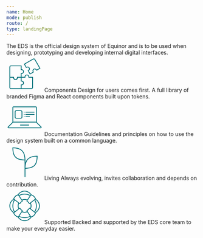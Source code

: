 ```yaml
---
name: Home
mode: publish
route: /
type: landingPage
---
```


<HeroBanner title="Equinor Design System (EDS)">
  The EDS is the official design system of Equinor and is to be used when
  designing, prototyping and developing internal digital interfaces.
</HeroBanner>

<Grid centerContent>
  <div>
    <svg
      width="96"
      height="96"
      viewBox="0 0 96 96"
      fill="none"
      xmlns="http://www.w3.org/2000/svg"
    >
      <path
        fill-rule="evenodd"
        clip-rule="evenodd"
        d="M60.0005 56.0002C60.0005 54.0002 58.8005 50.0002 54.0005 50.0002C49.2005 50.0002 48.0005 54.0002 48.0005 56.0002L38.0005 56.0002L38.0005 68.0002C40.3338 68.0002 44.0005 68.0002 44.0005 72.0002C44.0005 76.0002 40.0005 76.0002 38.0005 76.0002L38.0005 88.0002L66.0005 88.0002C68.2096 88.0002 70.0005 86.2094 70.0005 84.0002L70.0005 56.0002L60.0005 56.0002ZM68.0005 58.0002L58.0005 58.0002L58.0005 56.0002C58.0005 55.3203 57.78 54.2558 57.1774 53.4189C56.6482 52.6838 55.7486 52.0002 54.0005 52.0002C52.2523 52.0002 51.3528 52.6838 50.8236 53.4189C50.2209 54.2558 50.0005 55.3203 50.0005 56.0002L50.0005 58.0002L40.0005 58.0002L40.0005 66.0616C40.8498 66.1355 41.783 66.2975 42.6402 66.6522C43.5189 67.0158 44.4005 67.6097 45.0481 68.5677C45.6963 69.5268 46.0005 70.6886 46.0005 72.0002C46.0005 73.3478 45.6575 74.5257 44.9656 75.4837C44.2828 76.4292 43.3721 77.0056 42.4933 77.3572C41.67 77.6865 40.7913 77.8474 40.0005 77.9259L40.0005 86.0002L66.0005 86.0002C67.1051 86.0002 68.0005 85.1048 68.0005 84.0002L68.0005 58.0002Z"
        fill="#007079"
      />
      <path
        fill-rule="evenodd"
        clip-rule="evenodd"
        d="M86.9808 32.9811L73.9808 10.4644C73.4286 9.50784 72.2054 9.18009 71.2488 9.73237L48.7321 22.7324L52.7693 29.725C53.4934 29.3975 54.3348 29.0975 55.2125 28.9711C56.1494 28.8361 57.2262 28.88 58.2903 29.3574C59.3685 29.8411 60.2545 30.6897 60.9283 31.8567C61.6021 33.0237 61.894 34.2154 61.7738 35.391C61.6552 36.5512 61.1548 37.5057 60.5694 38.2496C60.0211 38.9464 59.3406 39.5251 58.6949 39.9885L62.7321 46.9811L69.7135 42.9504C69.3528 42.178 69.0265 41.2888 68.9051 40.369C68.7806 39.4262 68.8541 38.3658 69.36 37.326C69.8665 36.2851 70.7206 35.4408 71.8565 34.7849C73.0235 34.1112 74.2151 33.8192 75.3907 33.9394C76.5509 34.0581 77.5055 34.5584 78.2494 35.1438C78.9462 35.6921 79.5248 36.3726 79.9882 37.0183L86.9808 32.9811ZM72.3924 43.7131L62.0001 49.7131L56.0001 39.3208C57.7321 38.3208 61.1962 36.3208 59.1962 32.8567C57.1962 29.3926 53.7321 31.3926 52.0001 32.3926L46.0001 22.0003L70.2488 8.00032C72.162 6.89575 74.6083 7.55125 75.7129 9.46442L89.7129 33.7131L79.3206 39.7131C78.3206 37.9811 76.3206 34.517 72.8565 36.517C69.3924 38.517 71.2257 41.6924 72.3924 43.7131Z"
        fill="#007079"
      />
      <path
        fill-rule="evenodd"
        clip-rule="evenodd"
        d="M40.0005 77.9998C42.0005 77.9998 46.0005 76.7998 46.0005 71.9998C46.0005 67.1998 42.0005 65.9998 40.0005 65.9998V55.9998L28.0005 55.9998C28.0005 58.3331 28.0005 61.9998 24.0005 61.9998C20.0005 61.9998 20.0005 57.9998 20.0005 55.9998H8.00049L8.00049 83.9998C8.00049 86.2089 9.79135 87.9998 12.0005 87.9998H40.0005V77.9998ZM38.0005 85.9998V75.9998H40.0005C40.6804 75.9998 41.7449 75.7793 42.5819 75.1767C43.3169 74.6475 44.0005 73.7479 44.0005 71.9998C44.0005 70.2516 43.3169 69.352 42.5819 68.8228C41.7449 68.2202 40.6804 67.9998 40.0005 67.9998H38.0005V57.9998L29.9391 57.9998C29.8653 58.849 29.7032 59.7823 29.3485 60.6395C28.9849 61.5182 28.3911 62.3998 27.433 63.0474C26.474 63.6956 25.3121 63.9998 24.0005 63.9998C22.6529 63.9998 21.475 63.6568 20.517 62.9649C19.5715 62.282 18.9951 61.3714 18.6435 60.4925C18.3142 59.6693 18.1534 58.7906 18.0749 57.9998H10.0005L10.0005 83.9998C10.0005 85.1043 10.8959 85.9998 12.0005 85.9998H38.0005Z"
        fill="#007079"
      />
      <path
        fill-rule="evenodd"
        clip-rule="evenodd"
        d="M39.9995 47.9998C41.9995 47.9998 45.9995 46.9998 45.9995 41.9998C45.9995 36.9998 41.9995 35.9998 39.9995 35.9998L39.9995 25.9998L11.9995 25.9998C9.79037 25.9998 7.99951 27.7906 7.99951 29.9998L7.99951 57.9998L17.9995 57.9998C17.9995 59.9998 19.1995 63.9998 23.9995 63.9998C28.7995 63.9998 29.9995 59.9998 29.9995 57.9998L39.9995 57.9998L39.9995 47.9998ZM37.9995 55.9998L37.9995 45.9998L39.9995 45.9998C40.7374 45.9998 41.7926 45.8033 42.6026 45.2363C43.297 44.7502 43.9995 43.8731 43.9995 41.9998C43.9995 40.1264 43.297 39.2493 42.6026 38.7632C41.7926 38.1963 40.7374 37.9998 39.9995 37.9998L37.9995 37.9998L37.9995 27.9998L11.9995 27.9998C10.8949 27.9998 9.99951 28.8952 9.99951 29.9998L9.99951 55.9998L19.9995 55.9998L19.9995 57.9998C19.9995 58.6797 20.2199 59.7442 20.8226 60.5811C21.3518 61.3162 22.2514 61.9998 23.9995 61.9998C25.7477 61.9998 26.6472 61.3162 27.1764 60.5811C27.7791 59.7442 27.9995 58.6797 27.9995 57.9998L27.9995 55.9998L37.9995 55.9998Z"
        fill="#007079"
      />
    </svg>
    <Typography variant="h3" as="h2">
      Components
    </Typography>
    <Typography variant="body_short">
      Design for users comes first. A full library of branded Figma and React
      components built upon tokens.
    </Typography>
  </div>
  <div>
    <svg
      width="96"
      height="96"
      viewBox="0 0 96 96"
      fill="none"
      xmlns="http://www.w3.org/2000/svg"
    >
      <path
        fill-rule="evenodd"
        clip-rule="evenodd"
        d="M17.8288 60.1426L5.31629 72.6551C5.25139 72.72 5.23692 72.7678 5.23144 72.7994C5.22406 72.842 5.22752 72.9017 5.25436 72.9665C5.2812 73.0313 5.32096 73.0759 5.35627 73.1008C5.38252 73.1193 5.42654 73.1429 5.51832 73.1429H90.4819C90.5737 73.1429 90.6177 73.1193 90.644 73.1008C90.6793 73.0759 90.7191 73.0313 90.7459 72.9665C90.7727 72.9017 90.7762 72.842 90.7688 72.7994C90.7633 72.7678 90.7489 72.72 90.684 72.6551L78.1714 60.1426H17.8288ZM78.0001 58.1426V20.2857C78.0001 20.1279 77.8722 20 77.7144 20H18.2858C18.128 20 18.0001 20.1279 18.0001 20.2857V58.1426H78.0001ZM3.90208 71.2409L16.0001 59.1429V20.2857C16.0001 19.0234 17.0235 18 18.2858 18H77.7144C78.9768 18 80.0001 19.0233 80.0001 20.2857V59.1429L92.0982 71.2409C93.5381 72.6808 92.5183 75.1429 90.4819 75.1429H5.51832C3.48197 75.1429 2.46216 72.6808 3.90208 71.2409ZM36 67C36 66.4477 36.4477 66 37 66H59C59.5523 66 60 66.4477 60 67C60 67.5523 59.5523 68 59 68H37C36.4477 68 36 67.5523 36 67ZM51 32C50.4477 32 50 32.4477 50 33C50 33.5523 50.4477 34 51 34H73C73.5523 34 74 33.5523 74 33C74 32.4477 73.5523 32 73 32H51ZM50 39C50 38.4477 50.4477 38 51 38H73C73.5523 38 74 38.4477 74 39C74 39.5523 73.5523 40 73 40H51C50.4477 40 50 39.5523 50 39ZM51 44C50.4477 44 50 44.4477 50 45C50 45.5523 50.4477 46 51 46H61C61.5523 46 62 45.5523 62 45C62 44.4477 61.5523 44 61 44H51ZM46 33C46 32.4477 46.4477 32 47 32C47.5523 32 48 32.4477 48 33C48 33.5523 47.5523 34 47 34C46.4477 34 46 33.5523 46 33ZM47 38C46.4477 38 46 38.4477 46 39C46 39.5523 46.4477 40 47 40C47.5523 40 48 39.5523 48 39C48 38.4477 47.5523 38 47 38ZM46 45C46 44.4477 46.4477 44 47 44C47.5523 44 48 44.4477 48 45C48 45.5523 47.5523 46 47 46C46.4477 46 46 45.5523 46 45ZM26 30H38C39.1046 30 40 30.8954 40 32V46C40 47.1046 39.1046 48 38 48H26C24.8954 48 24 47.1046 24 46V32C24 30.8954 24.8954 30 26 30ZM22 32C22 29.7909 23.7909 28 26 28H38C40.2091 28 42 29.7909 42 32V46C42 48.2091 40.2091 50 38 50H26C23.7909 50 22 48.2091 22 46V32Z"
        fill="#007079"
      />
    </svg>
    <Typography variant="h3" as="h2">
      Documentation
    </Typography>
    <Typography variant="body_short">
      Guidelines and principles on how to use the design system built on a
      common language.
    </Typography>
  </div>
  <div>
    <svg
      width="96"
      height="96"
      viewBox="0 0 96 96"
      fill="none"
      xmlns="http://www.w3.org/2000/svg"
    >
      <path
        fill-rule="evenodd"
        clip-rule="evenodd"
        d="M49.9995 44C49.9997 44 49.9998 44 50 44C50 43.3222 49.992 42.6556 49.976 42C49.44 20.0987 39.9013 10.56 18 10.024C17.3444 10.008 16.6778 10 16 10C16 10.6778 16.0064 11.3444 16.0194 12C16.4542 33.9507 24.2956 43.483 47.9997 43.9795C47.9996 43.9863 47.9995 43.9931 47.9995 44V65.9999V87.0052C47.9995 87.5574 48.4472 88.0052 48.9995 88.0052C49.5518 88.0052 49.9995 87.5574 49.9995 87.0052L49.9995 65.9793C73.7039 65.4829 81.5453 55.9506 81.9801 33.9999C81.9931 33.3443 81.9995 32.6777 81.9995 31.9999C81.3217 31.9999 80.6551 32.0079 79.9995 32.0239C63.3371 32.4316 53.8303 38.0503 49.9995 50.3593V44ZM18.0203 12.0251C28.6883 12.2957 35.9243 14.7527 40.5858 19.4142C45.2471 24.0756 47.7041 31.3112 47.9749 41.9785C36.3404 41.726 29.1195 39.2525 24.6967 34.619C20.2746 29.9864 18.2412 22.7752 18.0203 12.0251ZM79.9792 34.025C69.3112 34.2956 62.0752 36.7526 57.4137 41.4141C52.7524 46.0754 50.2954 53.311 50.0246 63.9784C61.659 63.7259 68.88 61.2523 73.3028 56.6189C77.7249 51.9863 79.7583 44.7751 79.9792 34.025Z"
        fill="#007079"
      />
    </svg>
    <Typography variant="h3" as="h2">
      Living
    </Typography>
    <Typography variant="body_short">
      Always evolving, invites collaboration and depends on contribution.
    </Typography>
  </div>
  <div>
    <svg
      width="96"
      height="96"
      viewBox="0 0 96 96"
      fill="none"
      xmlns="http://www.w3.org/2000/svg"
    >
      <mask id="path-1-inside-1" fill="white">
        <path
          fill-rule="evenodd"
          clip-rule="evenodd"
          d="M63.7857 18.3213C61.0556 14.5959 55.5586 10 48.0001 10C40.4414 10 34.9443 14.596 32.2143 18.3214L33.1114 19.6672C37.5587 17.3253 42.6246 15.9999 47.9999 15.9999C53.3753 15.9999 58.4412 17.3253 62.8885 19.6672L63.7857 18.3213ZM66.1808 18.2917C63.5008 14.0238 57.1508 8 48.0001 8C38.8493 8 32.4993 14.0238 29.8194 18.2916C27.9967 18.6981 25.3288 19.6711 22.9999 21.9999C18.9999 25.9999 17.9999 30 17.9999 30L18.0044 30.0034C13.7589 32.7829 8 39.0526 8 47.9998C8 56.9472 13.759 63.2169 18.0045 65.9964L17.9999 65.9999C17.9999 65.9999 18.9999 69.9999 22.9999 73.9999C25.3288 76.3288 27.9967 77.3018 29.8194 77.7083C32.4994 81.9761 38.8493 87.9999 48 87.9999C57.1508 87.9999 63.5008 81.9761 66.1808 77.7082C68.0034 77.3017 70.6712 76.3287 72.9999 73.9999C76.9999 69.9999 77.9999 65.9999 77.9999 65.9999L77.9954 65.9964C82.2409 63.2169 87.9999 56.9472 87.9999 47.9998C87.9999 39.0526 82.241 32.7829 77.9955 30.0034L77.9999 30C77.9999 30 76.9999 25.9999 72.9999 21.9999C70.6712 19.6712 68.0034 18.6982 66.1808 18.2917ZM61.7725 74.6588C57.648 76.7939 52.9648 77.9999 47.9999 77.9999C43.0351 77.9999 38.3519 76.7939 34.2274 74.6588L40.9541 64.5687C43.1181 65.4901 45.4995 65.9999 47.9999 65.9999C50.5004 65.9999 52.8818 65.4901 55.0458 64.5687L61.7725 74.6588ZM75.6284 64.1554C78.4071 59.4137 79.9999 53.8928 79.9999 47.9999C79.9999 42.1071 78.4071 36.5862 75.6284 31.8445L76.3148 31.3107C80.1648 33.5835 85.9999 39.483 85.9999 47.9998C85.9999 56.5168 80.1646 62.4163 76.3146 64.6891L75.6284 64.1554ZM62.8885 76.3327L63.7857 77.6786C61.0556 81.404 55.5586 85.9999 48 85.9999C40.4414 85.9999 34.9443 81.4039 32.2143 77.6785L33.1114 76.3327C37.5587 78.6746 42.6246 79.9999 47.9999 79.9999C53.3753 79.9999 58.4412 78.6746 62.8885 76.3327ZM19.6851 31.3107L20.3715 31.8445C17.5928 36.5862 15.9999 42.1071 15.9999 47.9999C15.9999 53.8928 17.5928 59.4137 20.3715 64.1554L19.6853 64.6891C15.8353 62.4163 10 56.5168 10 47.9998C10 39.483 15.8351 33.5835 19.6851 31.3107ZM74.0349 62.916L64.4024 55.4241C65.4286 53.1606 65.9999 50.647 65.9999 47.9999C65.9999 45.3529 65.4286 42.8393 64.4024 40.5758L74.0349 33.0839C76.5575 37.4775 77.9999 42.5703 77.9999 47.9999C77.9999 53.4296 76.5575 58.5224 74.0349 62.916ZM53.9142 62.8713L53.4524 62.1787C52.7209 61.0814 53.2278 59.5583 54.3804 58.9175C55.2433 58.4377 56.2013 57.7986 56.9999 56.9999C57.7429 56.257 58.3479 55.3759 58.8149 54.562C59.5016 53.3651 61.142 52.8883 62.2313 53.7354L62.7726 54.1564C63.5633 52.2614 63.9999 50.1816 63.9999 47.9999C63.9999 45.8183 63.5633 43.7385 62.7726 41.8434L62.2313 42.2645C61.142 43.1116 59.5016 42.6348 58.8149 41.4379C58.3479 40.624 57.7429 39.7429 56.9999 38.9999C56.2013 38.2013 55.2433 37.5622 54.3804 37.0824C53.2278 36.4416 52.7209 34.9185 53.4524 33.8212L53.9142 33.1286C52.0847 32.4003 50.0891 31.9999 47.9999 31.9999C45.9108 31.9999 43.9152 32.4003 42.0857 33.1286L42.5475 33.8212C43.279 34.9185 42.7721 36.4416 41.6195 37.0824C40.7566 37.5622 39.7986 38.2013 38.9999 38.9999C38.257 39.7429 37.652 40.624 37.185 41.4379C36.4983 42.6348 34.8578 43.1116 33.7686 42.2645L33.2273 41.8434C32.4366 43.7385 31.9999 45.8183 31.9999 47.9999C31.9999 50.1816 32.4366 52.2614 33.2273 54.1564L33.7686 53.7354C34.8578 52.8883 36.4983 53.3651 37.185 54.562C37.652 55.3759 38.257 56.257 38.9999 56.9999C39.7986 57.7986 40.7566 58.4377 41.6195 58.9175C42.7721 59.5583 43.279 61.0814 42.5475 62.1787L42.0857 62.8713C43.9152 63.5996 45.9108 63.9999 47.9999 63.9999C50.0891 63.9999 52.0847 63.5996 53.9142 62.8713ZM61.7725 21.3411L55.0458 31.4312C52.8818 30.5098 50.5004 29.9999 47.9999 29.9999C45.4995 29.9999 43.1181 30.5098 40.9541 31.4312L34.2274 21.3411C38.3519 19.206 43.0351 17.9999 47.9999 17.9999C52.9648 17.9999 57.648 19.206 61.7725 21.3411ZM31.5975 55.4241L21.965 62.916C19.4424 58.5224 17.9999 53.4296 17.9999 47.9999C17.9999 42.5703 19.4424 37.4775 21.965 33.0839L31.5975 40.5758C30.5713 42.8393 29.9999 45.3529 29.9999 47.9999C29.9999 50.647 30.5713 53.1606 31.5975 55.4241Z"
        />
      </mask>
      <path
        d="M63.7857 18.3213L65.4498 19.4307L66.2255 18.2671L65.3989 17.1391L63.7857 18.3213ZM32.2143 18.3214L30.6011 17.1393L29.7745 18.2673L30.5502 19.4308L32.2143 18.3214ZM33.1114 19.6672L31.4473 20.7766L32.4476 22.277L34.0433 21.4368L33.1114 19.6672ZM62.8885 19.6672L61.9566 21.4368L63.5523 22.277L64.5526 20.7766L62.8885 19.6672ZM66.1808 18.2917L64.487 19.3553L64.9308 20.062L65.7454 20.2437L66.1808 18.2917ZM29.8194 18.2916L30.2547 20.2437L31.0693 20.062L31.5131 19.3552L29.8194 18.2916ZM22.9999 21.9999L24.4142 23.4142L22.9999 21.9999ZM17.9999 30L16.0597 29.5149L15.7437 30.7787L16.772 31.5786L17.9999 30ZM18.0044 30.0034L19.0999 31.6767L21.4418 30.1434L19.2323 28.4247L18.0044 30.0034ZM18.0045 65.9964L19.2323 67.5752L21.4423 65.8566L19.1 64.3231L18.0045 65.9964ZM17.9999 65.9999L16.7722 64.4211L15.7436 65.221L16.0597 66.485L17.9999 65.9999ZM22.9999 73.9999L24.4142 72.5857L22.9999 73.9999ZM29.8194 77.7083L31.5131 76.6447L31.0693 75.9379L30.2547 75.7562L29.8194 77.7083ZM66.1808 77.7082L65.7454 75.7562L64.9308 75.9379L64.487 76.6446L66.1808 77.7082ZM77.9999 65.9999L79.9402 66.485L80.2563 65.2209L79.2276 64.421L77.9999 65.9999ZM77.9954 65.9964L76.8999 64.3231L74.5574 65.8567L76.7678 67.5753L77.9954 65.9964ZM77.9955 30.0034L76.7679 28.4245L74.5576 30.1431L76.9 31.6767L77.9955 30.0034ZM77.9999 30L79.2276 31.5788L80.2563 30.779L79.9402 29.5149L77.9999 30ZM72.9999 21.9999L74.4142 20.5857L72.9999 21.9999ZM61.7725 74.6588L62.6919 76.4349L64.6757 75.408L63.4366 73.5494L61.7725 74.6588ZM34.2274 74.6588L32.5633 73.5494L31.3242 75.408L33.308 76.4349L34.2274 74.6588ZM40.9541 64.5687L41.7376 62.7286L40.2106 62.0784L39.29 63.4593L40.9541 64.5687ZM55.0458 64.5687L56.7099 63.4593L55.7893 62.0784L54.2623 62.7286L55.0458 64.5687ZM75.6284 64.1554L73.9028 63.1442L73.0161 64.6574L74.4005 65.7341L75.6284 64.1554ZM75.6284 31.8445L74.4005 30.2658L73.0161 31.3425L73.9028 32.8557L75.6284 31.8445ZM76.3148 31.3107L77.3315 29.5884L76.1604 28.897L75.0869 29.7319L76.3148 31.3107ZM76.3146 64.6891L75.0867 66.2678L76.1602 67.1028L77.3313 66.4114L76.3146 64.6891ZM63.7857 77.6786L65.3989 78.8608L66.2255 77.7328L65.4498 76.5692L63.7857 77.6786ZM62.8885 76.3327L64.5526 75.2233L63.5523 73.7229L61.9566 74.5631L62.8885 76.3327ZM32.2143 77.6785L30.5502 76.5691L29.7745 77.7326L30.6011 78.8606L32.2143 77.6785ZM33.1114 76.3327L34.0433 74.5631L32.4476 73.7229L31.4473 75.2233L33.1114 76.3327ZM20.3715 31.8445L22.097 32.8557L22.9838 31.3425L21.5994 30.2658L20.3715 31.8445ZM19.6851 31.3107L20.913 29.7319L19.8395 28.897L18.6684 29.5884L19.6851 31.3107ZM20.3715 64.1554L21.5994 65.7341L22.9838 64.6574L22.097 63.1442L20.3715 64.1554ZM19.6853 64.6891L18.6686 66.4114L19.8397 67.1028L20.9132 66.2678L19.6853 64.6891ZM64.4024 55.4241L62.5809 54.5983L61.9297 56.0346L63.1745 57.0028L64.4024 55.4241ZM74.0349 62.916L72.807 64.4947L74.6235 65.9075L75.7693 63.9118L74.0349 62.916ZM64.4024 40.5758L63.1745 38.9971L61.9297 39.9653L62.5809 41.4016L64.4024 40.5758ZM74.0349 33.0839L75.7693 32.0881L74.6235 30.0924L72.807 31.5052L74.0349 33.0839ZM53.4524 62.1787L51.7883 63.2881H51.7883L53.4524 62.1787ZM53.9142 62.8713L54.6538 64.7295L56.9479 63.8164L55.5783 61.7619L53.9142 62.8713ZM54.3804 58.9175L53.4086 57.1695L53.4086 57.1695L54.3804 58.9175ZM58.8149 54.562L57.0801 53.5667L57.0801 53.5667L58.8149 54.562ZM62.2313 53.7354L61.0034 55.3141L62.2313 53.7354ZM62.7726 54.1564L61.5447 55.7352L63.6106 57.3419L64.6184 54.9266L62.7726 54.1564ZM62.7726 41.8434L64.6184 41.0733L63.6106 38.6579L61.5447 40.2647L62.7726 41.8434ZM62.2313 42.2645L63.4592 43.8432V43.8432L62.2313 42.2645ZM58.8149 41.4379L57.0801 42.4332L57.0801 42.4332L58.8149 41.4379ZM54.3804 37.0824L53.4086 38.8304L54.3804 37.0824ZM53.4524 33.8212L55.1165 34.9306V34.9306L53.4524 33.8212ZM53.9142 33.1286L55.5783 34.238L56.9479 32.1835L54.6538 31.2704L53.9142 33.1286ZM42.0857 33.1286L41.3461 31.2704L39.052 32.1835L40.4216 34.238L42.0857 33.1286ZM42.5475 33.8212L44.2116 32.7118L42.5475 33.8212ZM41.6195 37.0824L40.6476 35.3344H40.6476L41.6195 37.0824ZM37.185 41.4379L35.4502 40.4426H35.4502L37.185 41.4379ZM33.7686 42.2645L32.5407 43.8432L33.7686 42.2645ZM33.2273 41.8434L34.4552 40.2647L32.3893 38.6579L31.3815 41.0733L33.2273 41.8434ZM33.2273 54.1564L31.3815 54.9266L32.3893 57.3419L34.4552 55.7352L33.2273 54.1564ZM33.7686 53.7354L34.9965 55.3141L34.9965 55.3141L33.7686 53.7354ZM37.185 54.562L35.4502 55.5573H35.4502L37.185 54.562ZM41.6195 58.9175L42.5913 57.1695L41.6195 58.9175ZM42.5475 62.1787L44.2116 63.2881V63.2881L42.5475 62.1787ZM42.0857 62.8713L40.4216 61.7619L39.0519 63.8164L41.3461 64.7295L42.0857 62.8713ZM55.0458 31.4312L54.2623 33.2713L55.7893 33.9215L56.7099 32.5406L55.0458 31.4312ZM61.7725 21.3411L63.4366 22.4505L64.6757 20.5919L62.6919 19.565L61.7725 21.3411ZM40.9541 31.4312L39.29 32.5406L40.2106 33.9215L41.7376 33.2713L40.9541 31.4312ZM34.2274 21.3411L33.308 19.565L31.3242 20.5919L32.5633 22.4505L34.2274 21.3411ZM21.965 62.916L20.2306 63.9118L21.3764 65.9075L23.1929 64.4947L21.965 62.916ZM31.5975 55.4241L32.8254 57.0028L34.0702 56.0346L33.419 54.5983L31.5975 55.4241ZM21.965 33.0839L23.1929 31.5052L21.3764 30.0924L20.2306 32.0881L21.965 33.0839ZM31.5975 40.5758L33.419 41.4016L34.0702 39.9653L32.8254 38.9971L31.5975 40.5758ZM48.0001 12C54.7105 12 59.6743 16.0944 62.1725 19.5035L65.3989 17.1391C62.437 13.0973 56.4067 8 48.0001 8V12ZM33.8275 19.5036C36.3257 16.0946 41.2895 12 48.0001 12V8C39.5933 8 33.5629 13.0975 30.6011 17.1393L33.8275 19.5036ZM34.7755 18.5578L33.8784 17.212L30.5502 19.4308L31.4473 20.7766L34.7755 18.5578ZM47.9999 13.9999C42.2921 13.9999 36.9073 15.408 32.1796 17.8975L34.0433 21.4368C38.2102 19.2426 42.957 17.9999 47.9999 17.9999V13.9999ZM63.8203 17.8975C59.0926 15.408 53.7078 13.9999 47.9999 13.9999V17.9999C53.0429 17.9999 57.7897 19.2426 61.9566 21.4368L63.8203 17.8975ZM62.1216 17.2119L61.2244 18.5578L64.5526 20.7766L65.4498 19.4307L62.1216 17.2119ZM67.8745 17.2281C64.971 12.6042 58.0696 6 48.0001 6V10C56.232 10 62.0306 15.4434 64.487 19.3553L67.8745 17.2281ZM48.0001 6C37.9305 6 31.0292 12.6042 28.1256 17.228L31.5131 19.3552C33.9695 15.4434 39.7682 10 48.0001 10V6ZM29.384 16.3396C27.319 16.8001 24.2631 17.9084 21.5857 20.5857L24.4142 23.4142C26.3946 21.4338 28.6744 20.5961 30.2547 20.2437L29.384 16.3396ZM21.5857 20.5857C19.4085 22.763 18.0399 24.948 17.2111 26.6055C16.7965 27.4347 16.5157 28.1345 16.3352 28.6398C16.2449 28.8926 16.1796 29.0972 16.1351 29.2456C16.1128 29.3198 16.0957 29.38 16.0833 29.4252C16.0771 29.4478 16.0721 29.4666 16.0682 29.4816C16.0662 29.4891 16.0645 29.4957 16.0631 29.5012C16.0624 29.504 16.0618 29.5065 16.0612 29.5088C16.0609 29.5099 16.0606 29.511 16.0604 29.512C16.0603 29.5125 16.0601 29.5132 16.06 29.5135C16.0598 29.5142 16.0597 29.5149 17.9999 30C19.9402 30.485 19.9401 30.4857 19.9399 30.4863C19.9399 30.4865 19.9397 30.4871 19.9396 30.4875C19.9394 30.4883 19.9392 30.489 19.9391 30.4897C19.9387 30.491 19.9385 30.492 19.9383 30.4929C19.9378 30.4945 19.9376 30.4953 19.9377 30.4951C19.9378 30.4947 19.9389 30.4906 19.941 30.4829C19.9452 30.4676 19.9535 30.4379 19.9664 30.395C19.9922 30.309 20.0362 30.1698 20.1022 29.9851C20.2342 29.6154 20.4534 29.0652 20.7888 28.3944C21.46 27.0519 22.5914 25.2369 24.4142 23.4142L21.5857 20.5857ZM16.772 31.5786L16.7764 31.5821L19.2323 28.4247L19.2279 28.4213L16.772 31.5786ZM16.9089 28.3301C12.3182 31.3357 6 38.1523 6 47.9998H10C10 39.9529 15.1995 34.2302 19.0999 31.6767L16.9089 28.3301ZM6 47.9998C6 57.8475 12.3183 64.6642 16.909 67.6697L19.1 64.3231C15.1997 61.7696 10 56.0469 10 47.9998H6ZM16.7768 64.4176L16.7722 64.4211L19.2277 67.5788L19.2323 67.5752L16.7768 64.4176ZM17.9999 65.9999C16.0597 66.485 16.0598 66.4857 16.06 66.4864C16.0601 66.4867 16.0603 66.4874 16.0604 66.4879C16.0606 66.4889 16.0609 66.49 16.0612 66.4911C16.0618 66.4934 16.0624 66.4959 16.0631 66.4987C16.0645 66.5042 16.0662 66.5108 16.0682 66.5183C16.0721 66.5333 16.0771 66.5521 16.0833 66.5747C16.0957 66.6199 16.1128 66.6801 16.1351 66.7543C16.1796 66.9027 16.2449 67.1073 16.3352 67.3601C16.5157 67.8654 16.7965 68.5652 17.2111 69.3944C18.0399 71.0519 19.4085 73.2369 21.5857 75.4142L24.4142 72.5857C22.5914 70.763 21.46 68.948 20.7888 67.6055C20.4534 66.9347 20.2342 66.3845 20.1022 66.0148C20.0362 65.8301 19.9922 65.6909 19.9664 65.6049C19.9535 65.562 19.9452 65.5323 19.941 65.517C19.9389 65.5093 19.9378 65.5052 19.9377 65.5048C19.9376 65.5046 19.9378 65.5054 19.9383 65.507C19.9385 65.5079 19.9387 65.5089 19.9391 65.5102C19.9392 65.5109 19.9394 65.5116 19.9396 65.5124C19.9397 65.5128 19.9399 65.5134 19.9399 65.5136C19.9401 65.5142 19.9402 65.5149 17.9999 65.9999ZM21.5857 75.4142C24.2631 78.0915 27.319 79.1998 29.384 79.6603L30.2547 75.7562C28.6744 75.4038 26.3946 74.5661 24.4142 72.5857L21.5857 75.4142ZM28.1256 78.7719C31.0292 83.3957 37.9305 89.9999 48 89.9999V85.9999C39.7682 85.9999 33.9695 80.5565 31.5131 76.6447L28.1256 78.7719ZM48 89.9999C58.0696 89.9999 64.971 83.3957 67.8745 78.7718L64.487 76.6446C62.0306 80.5564 56.232 85.9999 48 85.9999V89.9999ZM66.6161 79.6603C68.6812 79.1997 71.7369 78.0914 74.4142 75.4142L71.5857 72.5857C69.6054 74.566 67.3257 75.4037 65.7454 75.7562L66.6161 79.6603ZM74.4142 75.4142C76.5914 73.2369 77.96 71.0519 78.7888 69.3944C79.2034 68.5652 79.4842 67.8654 79.6647 67.3601C79.755 67.1073 79.8203 66.9027 79.8648 66.7543C79.8871 66.6801 79.9042 66.6199 79.9165 66.5747C79.9227 66.5521 79.9278 66.5333 79.9317 66.5183C79.9337 66.5108 79.9353 66.5042 79.9368 66.4987C79.9375 66.4959 79.9381 66.4934 79.9387 66.4911C79.939 66.49 79.9393 66.4889 79.9395 66.4879C79.9396 66.4874 79.9398 66.4867 79.9399 66.4864C79.9401 66.4857 79.9402 66.485 77.9999 65.9999C76.0597 65.5149 76.0598 65.5142 76.06 65.5136C76.06 65.5134 76.0602 65.5128 76.0603 65.5124C76.0605 65.5116 76.0607 65.5109 76.0608 65.5102C76.0612 65.5089 76.0614 65.5079 76.0616 65.507C76.0621 65.5054 76.0623 65.5046 76.0622 65.5048C76.0621 65.5052 76.061 65.5093 76.0589 65.517C76.0547 65.5323 76.0464 65.562 76.0335 65.6049C76.0077 65.6909 75.9637 65.8301 75.8977 66.0148C75.7657 66.3845 75.5465 66.9347 75.2111 67.6055C74.5398 68.948 73.4085 70.763 71.5857 72.5857L74.4142 75.4142ZM79.2276 64.421L79.223 64.4175L76.7678 67.5753L76.7723 67.5789L79.2276 64.421ZM79.0909 67.6697C83.6816 64.6642 89.9999 57.8475 89.9999 47.9998H85.9999C85.9999 56.0469 80.8002 61.7696 76.8999 64.3231L79.0909 67.6697ZM89.9999 47.9998C89.9999 38.1523 83.6817 31.3357 79.091 28.3301L76.9 31.6767C80.8003 34.2302 85.9999 39.9529 85.9999 47.9998H89.9999ZM79.2232 31.5823L79.2276 31.5788L76.7723 28.4211L76.7679 28.4245L79.2232 31.5823ZM77.9999 30C79.9402 29.5149 79.9401 29.5142 79.9399 29.5135C79.9398 29.5132 79.9396 29.5125 79.9395 29.512C79.9393 29.511 79.939 29.5099 79.9387 29.5088C79.9381 29.5065 79.9375 29.504 79.9368 29.5012C79.9353 29.4957 79.9337 29.4891 79.9317 29.4816C79.9278 29.4666 79.9227 29.4478 79.9165 29.4252C79.9042 29.38 79.8871 29.3198 79.8648 29.2456C79.8203 29.0972 79.755 28.8926 79.6647 28.6398C79.4842 28.1345 79.2034 27.4347 78.7888 26.6055C77.96 24.948 76.5914 22.763 74.4142 20.5857L71.5857 23.4142C73.4085 25.2369 74.5398 27.0519 75.2111 28.3944C75.5465 29.0652 75.7657 29.6154 75.8977 29.9851C75.9637 30.1698 76.0077 30.309 76.0335 30.395C76.0464 30.4379 76.0547 30.4676 76.0589 30.4829C76.061 30.4906 76.0621 30.4947 76.0622 30.4951C76.0623 30.4953 76.0621 30.4945 76.0616 30.4929C76.0614 30.492 76.0612 30.491 76.0608 30.4897C76.0607 30.489 76.0605 30.4883 76.0603 30.4875C76.0602 30.4871 76.06 30.4865 76.06 30.4863C76.0598 30.4857 76.0597 30.485 77.9999 30ZM74.4142 20.5857C71.7369 17.9085 68.6812 16.8002 66.6161 16.3396L65.7454 20.2437C67.3257 20.5962 69.6054 21.4339 71.5857 23.4142L74.4142 20.5857ZM47.9999 79.9999C53.2923 79.9999 58.29 78.7136 62.6919 76.4349L60.853 72.8826C57.006 74.8741 52.6374 75.9999 47.9999 75.9999V79.9999ZM33.308 76.4349C37.7099 78.7136 42.7076 79.9999 47.9999 79.9999V75.9999C43.3625 75.9999 38.9939 74.8741 35.1469 72.8826L33.308 76.4349ZM39.29 63.4593L32.5633 73.5494L35.8915 75.7682L42.6182 65.6781L39.29 63.4593ZM47.9999 63.9999C45.7736 63.9999 43.6584 63.5464 41.7376 62.7286L40.1706 66.4088C42.5778 67.4338 45.2254 67.9999 47.9999 67.9999V63.9999ZM54.2623 62.7286C52.3415 63.5464 50.2263 63.9999 47.9999 63.9999V67.9999C50.7745 67.9999 53.4221 67.4338 55.8293 66.4088L54.2623 62.7286ZM63.4366 73.5494L56.7099 63.4593L53.3817 65.6781L60.1084 75.7682L63.4366 73.5494ZM77.9999 47.9999C77.9999 53.5278 76.5067 58.7008 73.9028 63.1442L77.354 65.1666C80.3074 60.1265 81.9999 54.2578 81.9999 47.9999H77.9999ZM73.9028 32.8557C76.5067 37.2991 77.9999 42.4721 77.9999 47.9999H81.9999C81.9999 41.7421 80.3074 35.8734 77.354 30.8333L73.9028 32.8557ZM75.0869 29.7319L74.4005 30.2658L76.8563 33.4232L77.5426 32.8894L75.0869 29.7319ZM87.9999 47.9998C87.9999 38.5387 81.5549 32.0817 77.3315 29.5884L75.298 33.0329C78.7746 35.0854 83.9999 40.4273 83.9999 47.9998H87.9999ZM77.3313 66.4114C81.5548 63.9182 87.9999 57.4611 87.9999 47.9998H83.9999C83.9999 55.5725 78.7745 60.9145 75.2979 62.9668L77.3313 66.4114ZM74.4005 65.7341L75.0867 66.2678L77.5425 63.1104L76.8563 62.5767L74.4005 65.7341ZM65.4498 76.5692L64.5526 75.2233L61.2244 77.4421L62.1216 78.788L65.4498 76.5692ZM48 87.9999C56.4067 87.9999 62.437 82.9026 65.3989 78.8608L62.1725 76.4964C59.6743 79.9054 54.7105 83.9999 48 83.9999V87.9999ZM30.6011 78.8606C33.5629 82.9024 39.5933 87.9999 48 87.9999V83.9999C41.2895 83.9999 36.3257 79.9053 33.8275 76.4963L30.6011 78.8606ZM31.4473 75.2233L30.5502 76.5691L33.8784 78.7879L34.7755 77.4421L31.4473 75.2233ZM47.9999 77.9999C42.957 77.9999 38.2102 76.7573 34.0433 74.5631L32.1796 78.1024C36.9073 80.5919 42.2921 81.9999 47.9999 81.9999V77.9999ZM61.9566 74.5631C57.7897 76.7573 53.0429 77.9999 47.9999 77.9999V81.9999C53.7078 81.9999 59.0926 80.5919 63.8203 78.1024L61.9566 74.5631ZM21.5994 30.2658L20.913 29.7319L18.4573 32.8894L19.1436 33.4232L21.5994 30.2658ZM17.9999 47.9999C17.9999 42.4721 19.4932 37.2991 22.097 32.8557L18.6459 30.8333C15.6924 35.8734 13.9999 41.7421 13.9999 47.9999H17.9999ZM22.097 63.1442C19.4932 58.7008 17.9999 53.5278 17.9999 47.9999H13.9999C13.9999 54.2578 15.6925 60.1265 18.6459 65.1666L22.097 63.1442ZM20.9132 66.2678L21.5994 65.7341L19.1436 62.5767L18.4574 63.1104L20.9132 66.2678ZM8 47.9998C8 57.4611 14.4451 63.9182 18.6686 66.4114L20.702 62.9668C17.2254 60.9145 12 55.5725 12 47.9998H8ZM18.6684 29.5884C14.445 32.0817 8 38.5387 8 47.9998H12C12 40.4273 17.2253 35.0854 20.7019 33.0329L18.6684 29.5884ZM63.1745 57.0028L72.807 64.4947L75.2627 61.3373L65.6303 53.8454L63.1745 57.0028ZM63.9999 47.9999C63.9999 50.3565 63.4917 52.589 62.5809 54.5983L66.224 56.2499C67.3654 53.7321 67.9999 50.9374 67.9999 47.9999H63.9999ZM62.5809 41.4016C63.4917 43.4109 63.9999 45.6433 63.9999 47.9999H67.9999C67.9999 45.0625 67.3654 42.2678 66.224 39.75L62.5809 41.4016ZM72.807 31.5052L63.1745 38.9971L65.6303 42.1545L75.2627 34.6626L72.807 31.5052ZM79.9999 47.9999C79.9999 42.2116 78.4613 36.7766 75.7693 32.0881L72.3004 34.0798C74.6537 38.1783 75.9999 42.9289 75.9999 47.9999H79.9999ZM75.7693 63.9118C78.4613 59.2233 79.9999 53.7883 79.9999 47.9999H75.9999C75.9999 53.071 74.6537 57.8216 72.3004 61.9201L75.7693 63.9118ZM51.7883 63.2881L52.2501 63.9807L55.5783 61.7619L55.1165 61.0693L51.7883 63.2881ZM53.4086 57.1695C51.4242 58.2727 50.2947 61.0477 51.7883 63.2881L55.1165 61.0693C55.1148 61.0666 55.1134 61.0655 55.1121 61.055C55.1103 61.0403 55.1096 61.0047 55.1256 60.9515C55.1613 60.8326 55.2494 60.7226 55.3523 60.6655L53.4086 57.1695ZM55.5857 55.5857C54.9632 56.2083 54.1758 56.7429 53.4086 57.1695L55.3523 60.6655C56.3107 60.1326 57.4395 59.3888 58.4142 58.4142L55.5857 55.5857ZM57.0801 53.5667C56.6674 54.2861 56.1637 55.0078 55.5857 55.5857L58.4142 58.4142C59.3222 57.5061 60.0285 56.4658 60.5497 55.5573L57.0801 53.5667ZM63.4592 52.1567C61.2295 50.4225 58.2519 51.5243 57.0801 53.5667L60.5497 55.5573C60.6115 55.4496 60.7345 55.3542 60.8713 55.3189C60.9325 55.3031 60.9727 55.3059 60.989 55.3088C61.0003 55.3108 61.0008 55.3121 61.0034 55.3141L63.4592 52.1567ZM64.0005 52.5777L63.4592 52.1567L61.0034 55.3141L61.5447 55.7352L64.0005 52.5777ZM61.9999 47.9999C61.9999 49.9126 61.6175 51.7309 60.9268 53.3863L64.6184 54.9266C65.5091 52.7918 65.9999 50.4507 65.9999 47.9999H61.9999ZM60.9268 42.6136C61.6175 44.269 61.9999 46.0873 61.9999 47.9999H65.9999C65.9999 45.5492 65.5091 43.2081 64.6184 41.0733L60.9268 42.6136ZM63.4592 43.8432L64.0005 43.4221L61.5447 40.2647L61.0034 40.6858L63.4592 43.8432ZM57.0801 42.4332C58.2519 44.4756 61.2295 45.5774 63.4592 43.8432L61.0034 40.6858C61.0008 40.6878 61.0003 40.6891 60.989 40.6911C60.9727 40.694 60.9325 40.6968 60.8713 40.681C60.7345 40.6457 60.6115 40.5503 60.5497 40.4426L57.0801 42.4332ZM55.5857 40.4142C56.1637 40.9921 56.6674 41.7138 57.0801 42.4332L60.5497 40.4426C60.0285 39.5341 59.3222 38.4938 58.4142 37.5857L55.5857 40.4142ZM53.4086 38.8304C54.1758 39.257 54.9632 39.7916 55.5857 40.4142L58.4142 37.5857C57.4395 36.6111 56.3107 35.8673 55.3523 35.3344L53.4086 38.8304ZM51.7883 32.7118C50.2947 34.9522 51.4242 37.7271 53.4086 38.8304L55.3523 35.3344C55.2494 35.2773 55.1613 35.1673 55.1256 35.0484C55.1096 34.9952 55.1103 34.9596 55.1121 34.9449C55.1134 34.9344 55.1148 34.9333 55.1165 34.9306L51.7883 32.7118ZM52.2501 32.0192L51.7883 32.7118L55.1165 34.9306L55.5783 34.238L52.2501 32.0192ZM47.9999 33.9999C49.8316 33.9999 51.5765 34.3507 53.1746 34.9868L54.6538 31.2704C52.5929 30.45 50.3465 29.9999 47.9999 29.9999V33.9999ZM42.8253 34.9868C44.4234 34.3507 46.1683 33.9999 47.9999 33.9999V29.9999C45.6534 29.9999 43.407 30.45 41.3461 31.2704L42.8253 34.9868ZM44.2116 32.7118L43.7498 32.0192L40.4216 34.238L40.8834 34.9306L44.2116 32.7118ZM42.5913 38.8304C44.5757 37.7271 45.7052 34.9522 44.2116 32.7118L40.8834 34.9306C40.8851 34.9333 40.8865 34.9344 40.8878 34.9449C40.8896 34.9596 40.8903 34.9952 40.8743 35.0484C40.8386 35.1673 40.7505 35.2773 40.6476 35.3344L42.5913 38.8304ZM40.4142 40.4142C41.0367 39.7916 41.824 39.257 42.5913 38.8304L40.6476 35.3344C39.6892 35.8673 38.5604 36.6111 37.5857 37.5857L40.4142 40.4142ZM38.9198 42.4332C39.3325 41.7138 39.8362 40.9921 40.4142 40.4142L37.5857 37.5857C36.6777 38.4938 35.9714 39.5341 35.4502 40.4426L38.9198 42.4332ZM32.5407 43.8432C34.7704 45.5774 37.748 44.4756 38.9198 42.4332L35.4502 40.4426C35.3884 40.5503 35.2654 40.6457 35.1286 40.681C35.0674 40.6968 35.0272 40.694 35.0109 40.6911C34.9996 40.6891 34.9991 40.6878 34.9965 40.6858L32.5407 43.8432ZM31.9994 43.4221L32.5407 43.8432L34.9965 40.6858L34.4552 40.2647L31.9994 43.4221ZM33.9999 47.9999C33.9999 46.0873 34.3824 44.269 35.0731 42.6136L31.3815 41.0733C30.4908 43.2081 29.9999 45.5492 29.9999 47.9999H33.9999ZM35.0731 53.3863C34.3824 51.7309 33.9999 49.9126 33.9999 47.9999H29.9999C29.9999 50.4507 30.4908 52.7918 31.3815 54.9266L35.0731 53.3863ZM32.5407 52.1567L31.9994 52.5777L34.4552 55.7352L34.9965 55.3141L32.5407 52.1567ZM38.9198 53.5667C37.748 51.5243 34.7704 50.4225 32.5407 52.1567L34.9965 55.3141C34.9991 55.3121 34.9996 55.3108 35.0109 55.3088C35.0272 55.3059 35.0674 55.3031 35.1286 55.3189C35.2654 55.3542 35.3884 55.4496 35.4502 55.5573L38.9198 53.5667ZM40.4142 55.5857C39.8362 55.0078 39.3325 54.2861 38.9198 53.5667L35.4502 55.5573C35.9714 56.4658 36.6777 57.5061 37.5857 58.4142L40.4142 55.5857ZM42.5913 57.1695C41.824 56.7429 41.0367 56.2083 40.4142 55.5857L37.5857 58.4142C38.5604 59.3888 39.6892 60.1326 40.6476 60.6655L42.5913 57.1695ZM44.2116 63.2881C45.7052 61.0477 44.5757 58.2727 42.5913 57.1695L40.6476 60.6655C40.7505 60.7226 40.8386 60.8326 40.8743 60.9515C40.8903 61.0047 40.8896 61.0403 40.8878 61.055C40.8865 61.0655 40.8851 61.0666 40.8834 61.0693L44.2116 63.2881ZM43.7498 63.9807L44.2116 63.2881L40.8834 61.0693L40.4216 61.7619L43.7498 63.9807ZM47.9999 61.9999C46.1683 61.9999 44.4234 61.6492 42.8253 61.0131L41.3461 64.7295C43.407 65.5499 45.6534 65.9999 47.9999 65.9999V61.9999ZM53.1746 61.0131C51.5765 61.6492 49.8316 61.9999 47.9999 61.9999V65.9999C50.3465 65.9999 52.5929 65.5499 54.6538 64.7295L53.1746 61.0131ZM56.7099 32.5406L63.4366 22.4505L60.1084 20.2317L53.3817 30.3218L56.7099 32.5406ZM47.9999 31.9999C50.2263 31.9999 52.3415 32.4535 54.2623 33.2713L55.8293 29.5911C53.4221 28.5661 50.7745 27.9999 47.9999 27.9999V31.9999ZM41.7376 33.2713C43.6584 32.4535 45.7736 31.9999 47.9999 31.9999V27.9999C45.2254 27.9999 42.5778 28.5661 40.1706 29.5911L41.7376 33.2713ZM32.5633 22.4505L39.29 32.5406L42.6182 30.3218L35.8915 20.2317L32.5633 22.4505ZM47.9999 15.9999C42.7076 15.9999 37.7099 17.2863 33.308 19.565L35.1469 23.1173C38.9939 21.1258 43.3625 19.9999 47.9999 19.9999V15.9999ZM62.6919 19.565C58.29 17.2863 53.2923 15.9999 47.9999 15.9999V19.9999C52.6374 19.9999 57.006 21.1258 60.853 23.1173L62.6919 19.565ZM23.1929 64.4947L32.8254 57.0028L30.3696 53.8454L20.7371 61.3373L23.1929 64.4947ZM15.9999 47.9999C15.9999 53.7883 17.5386 59.2233 20.2306 63.9118L23.6995 61.9201C21.3462 57.8216 19.9999 53.071 19.9999 47.9999H15.9999ZM20.2306 32.0881C17.5386 36.7766 15.9999 42.2116 15.9999 47.9999H19.9999C19.9999 42.9289 21.3462 38.1783 23.6995 34.0798L20.2306 32.0881ZM32.8254 38.9971L23.1929 31.5052L20.7371 34.6626L30.3696 42.1545L32.8254 38.9971ZM31.9999 47.9999C31.9999 45.6433 32.5082 43.4109 33.419 41.4016L29.7759 39.75C28.6345 42.2678 27.9999 45.0625 27.9999 47.9999H31.9999ZM33.419 54.5983C32.5082 52.589 31.9999 50.3565 31.9999 47.9999H27.9999C27.9999 50.9374 28.6345 53.7321 29.7759 56.2499L33.419 54.5983Z"
        fill="#007079"
        mask="url(#path-1-inside-1)"
      />
    </svg>
    <Typography variant="h3" as="h2">
      Supported
    </Typography>
    <Typography variant="body_short">
      Backed and supported by the EDS core team to make your everyday easier.
    </Typography>
  </div>
</Grid>
